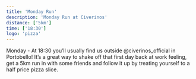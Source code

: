 ```yaml
---
title: 'Monday Run'
description: 'Monday Run at Civerinos'
distance: ['5km']
time: ['18:30']
logo: 'pizza'
---
```


Monday - At 18:30 you’ll usually find us outside @civerinos_official in Portobello! It’s a great way to shake off that first day back at work feeling, get a 5km run in with some friends and follow it up by treating yourself to a half price pizza slice.

